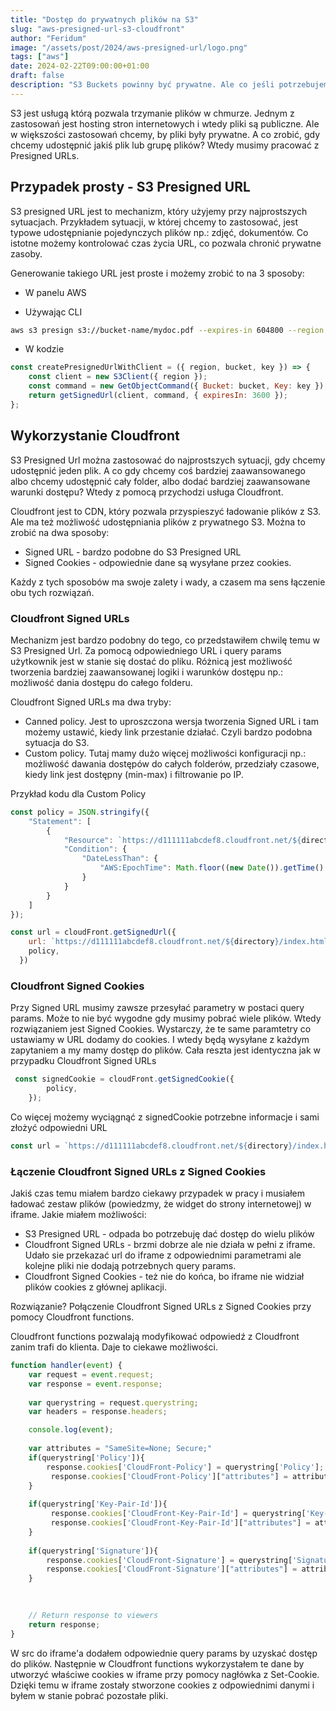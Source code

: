 ```yaml
---
title: "Dostęp do prywatnych plików na S3"
slug: "aws-presigned-url-s3-cloudfront"
author: "Feridum"
image: "/assets/post/2024/aws-presigned-url/logo.png"
tags: ["aws"]
date: 2024-02-22T09:00:00+01:00
draft: false
description: "S3 Buckets powinny być prywatne. Ale co jeśli potrzebujemy od czasu do czasu dać dostęp do jednego lub więcej plików? Wtedy wchodzi z pomocą mechaznim Presigned ULR"
---
```



S3 jest usługą którą pozwala trzymanie plików w chmurze. Jednym z zastosowań jest hosting stron internetowych i wtedy pliki są publiczne. Ale w większości zastosowań chcemy, by pliki były prywatne. A co zrobić, gdy chcemy udostępnić jakiś plik lub grupę plików? Wtedy musimy pracować z Presigned URLs.


## Przypadek prosty - S3 Presigned URL
S3 presigned URL jest to mechanizm, który użyjemy przy najprostszych sytuacjach. Przykładem sytuacji, w której chcemy to zastosować, jest typowe udostępnianie pojedynczych plików np.: zdjęć, dokumentów. Co istotne możemy kontrolować czas życia URL, co pozwala chronić prywatne zasoby.

Generowanie takiego URL jest proste i możemy zrobić to na 3 sposoby:
- W panelu AWS

- Używając CLI
```bash
aws s3 presign s3://bucket-name/mydoc.pdf --expires-in 604800 --region eu-central-1 --endpoint-url https://s3.eu-central-1.amazonaws.com`
```
- W kodzie
```javascript
const createPresignedUrlWithClient = ({ region, bucket, key }) => {
    const client = new S3Client({ region });
    const command = new GetObjectCommand({ Bucket: bucket, Key: key });
    return getSignedUrl(client, command, { expiresIn: 3600 });
};
```
## Wykorzystanie Cloudfront
S3 Presigned Url można zastosować do najprostszych sytuacji, gdy chcemy udostępnić jeden plik. A co gdy chcemy coś bardziej zaawansowanego albo chcemy udostępnić cały folder, albo dodać bardziej zaawansowane warunki dostępu? Wtedy z pomocą przychodzi usługa Cloudfront. 

Cloudfront jest to CDN, który pozwala przyspieszyć ładowanie plików z S3. Ale ma też możliwość udostępniania plików z prywatnego S3. Można to zrobić na dwa sposoby:
- Signed URL - bardzo podobne do S3 Presigned URL
- Signed Cookies - odpowiednie dane są wysyłane przez cookies.

Każdy z tych sposobów ma swoje zalety i wady, a czasem ma sens łączenie obu tych rozwiązań.

### Cloudfront Signed URLs
Mechanizm jest bardzo podobny do tego, co przedstawiłem chwilę temu w S3 Presigned Url. Za pomocą odpowiedniego URL i query params użytkownik jest w stanie się dostać do pliku. Różnicą jest możliwość tworzenia bardziej zaawansowanej logiki i warunków dostępu np.: możliwość dania dostępu do całego folderu.

Cloudfront Signed URLs ma dwa tryby:
- Canned policy. Jest to uproszczona wersja tworzenia Signed URL i tam możemy ustawić, kiedy link przestanie działać. Czyli bardzo podobna sytuacja do S3.
- Custom policy. Tutaj mamy dużo więcej możliwości konfiguracji np.: możliwość dawania dostępów do całych folderów, przedziały czasowe, kiedy link jest dostępny (min-max) i filtrowanie po IP.


Przykład kodu dla Custom Policy

```javascript
const policy = JSON.stringify({
    "Statement": [
        {
            "Resource": `https://d111111abcdef8.cloudfront.net/${directory}/*\?`,
            "Condition": {
                "DateLessThan": {
                    "AWS:EpochTime": Math.floor((new Date()).getTime() / 1000) + (60 * 60 * 1) // Current Time in UTC + time in seconds, (60 * 60 * 1 = 1 hour)
                }
            }
        }
    ]
});

const url = cloudFront.getSignedUrl({
    url: `https://d111111abcdef8.cloudfront.net/${directory}/index.html`,
    policy,
  })
```

### Cloudfront Signed Cookies
Przy Signed URL musimy zawsze przesyłać parametry w postaci query params. Może to nie być wygodne gdy musimy pobrać wiele plików. Wtedy rozwiązaniem jest Signed Cookies. Wystarczy, że te same paramtetry co ustawiamy w URL dodamy do cookies. I wtedy będą wysyłane z każdym zapytaniem a my mamy dostęp do plików. Cała reszta jest identyczna jak w przypadku Cloudfront Signed URLs

```javascript
 const signedCookie = cloudFront.getSignedCookie({
        policy,
    });
```

Co więcej możemy wyciągnąć z signedCookie potrzebne informacje i sami złożyć odpowiedni URL

```javascript
const url = `https://d111111abcdef8.cloudfront.net/${directory}/index.html?Policy=${signedCookie['CloudFront-Policy']}&Signature=${signedCookie['CloudFront-Signature']}&Key-Pair-Id=${signedCookie['CloudFront-Key-Pair-Id']}`
```

### Łączenie Cloudfront Signed URLs z Signed Cookies

Jakiś czas temu miałem bardzo ciekawy przypadek w pracy i musiałem ładować zestaw plików (powiedzmy, że widget do strony internetowej) w iframe. Jakie miałem możliwości:
- S3 Presigned URL - odpada bo potrzebuję dać dostęp do wielu plików
- Cloudfront Signed URLs - brzmi dobrze ale nie działa w pełni z iframe. Udało sie przekazać url do iframe z odpowiednimi parametrami ale kolejne pliki nie dodają potrzebnych query params.
- Cloudfront Signed Cookies - też nie do końca, bo iframe nie widział plików cookies z głównej aplikacji.

Rozwiązanie?
Połączenie Cloudfront Signed URLs z Signed Cookies przy pomocy Cloudfront functions.

Cloudfront functions pozwalają modyfikować odpowiedź z Cloudfront zanim trafi do klienta. Daje to ciekawe możliwości.

```javascript
function handler(event) {
    var request = event.request;
    var response = event.response;
    
    var querystring = request.querystring;
    var headers = response.headers;

    console.log(event);
    
    var attributes = "SameSite=None; Secure;"  
    if(querystring['Policy']){
        response.cookies['CloudFront-Policy'] = querystring['Policy'];
         response.cookies['CloudFront-Policy']["attributes"] = attributes;
    }
    
    if(querystring['Key-Pair-Id']){
         response.cookies['CloudFront-Key-Pair-Id'] = querystring['Key-Pair-Id'];
         response.cookies['CloudFront-Key-Pair-Id']["attributes"] = attributes;
    }
    
    if(querystring['Signature']){
        response.cookies['CloudFront-Signature'] = querystring['Signature'];
        response.cookies['CloudFront-Signature']["attributes"] = attributes;
    }
   
    

    // Return response to viewers
    return response;
}
```

W src do iframe'a dodałem odpowiednie query params by uzyskać dostęp do plików. Następnie w Cloudfront functions wykorzystałem te dane by utworzyć właściwe cookies w iframe przy pomocy nagłówka z Set-Cookie.
Dzięki temu w iframe zostały stworzone cookies z odpowiednimi danymi i byłem w stanie pobrać pozostałe pliki. 


